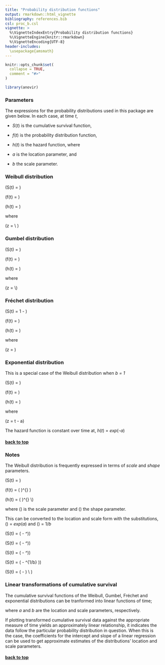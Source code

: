 ```yaml
---
title: "Probability distribution functions"
output: rmarkdown::html_vignette
bibliography: references.bib
csl: proc_b.csl
vignette: >
  %\VignetteIndexEntry{Probability distribution functions}
  %\VignetteEngine{knitr::rmarkdown}
  %\VignetteEncoding{UTF-8}
header-includes: 
  \usepackage{amsmath}
---
```


```r
knitr::opts_chunk$set(
  collapse = TRUE,
  comment = "#>"
)
```

```r
library(anovir)
```

### Parameters {#top}

The expressions for the probability distributions used in this package are given below. 
In each case, at time _t_,

* _S_(_t_) is the cumulative survival function,

* _f_(_t_) is the probability distribution function,

* _h_(_t_) is the hazard function, where

* _a_ is the location parameter, and 

* _b_ the scale parameter.

### Weibull distribution

\(\quad S(t) = \exp \left[ - \exp (z) \right]\)

\(\quad f(t) = \frac{1}{bt} \exp \left[ z - \exp(z)  \right]\)

\(\quad h(t) = \frac{1}{bt} \exp \left[ z  \right]\)

where

\(\quad z = \frac{\log t - a}{b} \\ \)


### Gumbel distribution

\(\quad S(t) = \exp \left[ - \exp (z) \right]\)

\(\quad f(t) = \frac{1}{b} \exp \left[ z - \exp(z)  \right]\)

\(\quad h(t) = \frac{1}{b} \exp \left[ z  \right]\)

where

\(\quad z = \frac{t - a}{b} \\\)

### Fréchet distribution

\(\quad S(t) = 1 - \exp \left[ - \exp (-z) \right]\)

\(\quad f(t) = \frac{1}{bt} \exp \left[ -z - \exp(-z)  \right]\)

\(\quad h(t) = \frac{f(t)}{S(t)}\)

where

\(\quad z = \frac{\log t - a}{b}\)

### Exponential distribution

This is a special case of the Weibull distribution when _b = 1_

\(\quad S(t) = \exp \left[ - \exp (z) \right]\)

\(\quad f(t) = \frac{1}{t} \exp \left[ z - \exp(z)  \right]\)

\(\quad h(t) = \frac{1}{t} \exp \left[ z  \right]\)

where

\(\quad z = \log t - a\)

The hazard function is constant over time at, _h_(_t_) = _exp_(_-a_)


#### [back to top](#top)

### Notes

The Weibull distribution is frequently expressed in terms of _scale_ and _shape_ parameters.


\(\quad S(t) = \exp \left[ - \left( \frac{t}{\alpha} \right) ^{\beta} \right]\)

\(\quad f(t) = \frac{\beta}{\alpha} \left( \frac{t}{\alpha} \right)^{\beta-1}  \exp \left[ - \left( \frac{t}{\alpha} \right) ^{\beta} \right]\)

\(\quad h(t) = \frac{\beta}{\alpha} \left( \frac{t}{\alpha} \right)^{\beta-1} \\\)

where \(\alpha\) is the scale parameter and \(\beta\) the shape parameter. 

This can be converted to the location and scale form with the substitutions, \(\alpha\) = _exp_(_a_) and \(\beta\) = 1/_b_

\(S(t) = \exp \left( - \left[ \frac{t}{\alpha} \right]^\beta \right)\)

\(S(t) = \exp \left( - \left[ \frac{\exp\left(\log t\right)}{\exp(a)} \right]^\beta \right)\)

\(S(t) = \exp \left( - \left[ \exp \left( \log t - a \right) \right]^\beta \right)\)

\(S(t) = \exp \left( - \left[ \exp \left( \log t - a \right) \right]^{1/b} \right)\)

\(S(t) = \exp \left( - \left[ \exp \left( \frac{\log t - a}{b} \right) \right] \right) \\ \)


### Linear transformations of cumulative survival 

The cumulative survival functions of the Weibull, Gumbel, Fréchet and exponential distributions can be tranformed into linear functions of time;

\begin{align}
\log\left(-\log \left[S \left(t \right) \right] \right) &= \frac{1}{b} \log t - \frac{a}{b} \\ \\
\log\left[-\log S \left(t \right) \right] &= \frac{1}{b} t - \frac{a}{b} \\  \\
-\log\left(-\log \left[1 - S \left(t \right) \right] \right) &= \frac{1}{b} \log t - \frac{a}{b} \\ \\
\log\left(-\log \left[S \left(t \right) \right] \right) &= \log t - a \\ \\
\end{align}

where _a_ and _b_ are the location and scale parameters, respectively. 

If plotting transformed cumulative survival data against the appropriate measure of time yields an approximately linear relationship, it indicates the data follow the particular probability distribution in question. 
When this is the case, the coefficients for the intercept and slope of a linear regression can be used to get approximate estimates of the distributions' location and scale parameters.




#### [back to top](#top)


